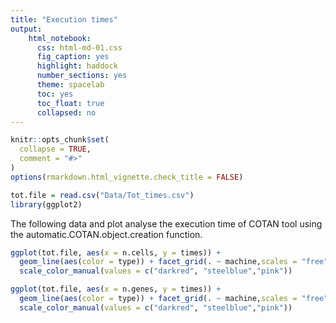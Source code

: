 ```yaml
---
title: "Execution times"
output:
    html_notebook:
      css: html-md-01.css
      fig_caption: yes
      highlight: haddock
      number_sections: yes
      theme: spacelab
      toc: yes
      toc_float: true
      collapsed: no
---
```


```r
knitr::opts_chunk$set(
  collapse = TRUE,
  comment = "#>"
)
options(rmarkdown.html_vignette.check_title = FALSE)
```

```r
tot.file = read.csv("Data/Tot_times.csv")
library(ggplot2)

```


The following data and plot analyse the execution time of COTAN tool using the automatic.COTAN.object.creation function.



```r
ggplot(tot.file, aes(x = n.cells, y = times)) + 
  geom_line(aes(color = type)) + facet_grid(. ~ machine,scales = "free") +
  scale_color_manual(values = c("darkred", "steelblue","pink"))
```

```r
ggplot(tot.file, aes(x = n.genes, y = times)) + 
  geom_line(aes(color = type)) + facet_grid(. ~ machine,scales = "free") +
  scale_color_manual(values = c("darkred", "steelblue","pink"))
```

